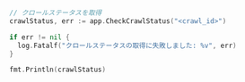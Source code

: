 ```go Go
// クロールステータスを取得
crawlStatus, err := app.CheckCrawlStatus("<crawl_id>")

if err != nil {
  log.Fatalf("クロールステータスの取得に失敗しました: %v", err)
}

fmt.Println(crawlStatus)
```
